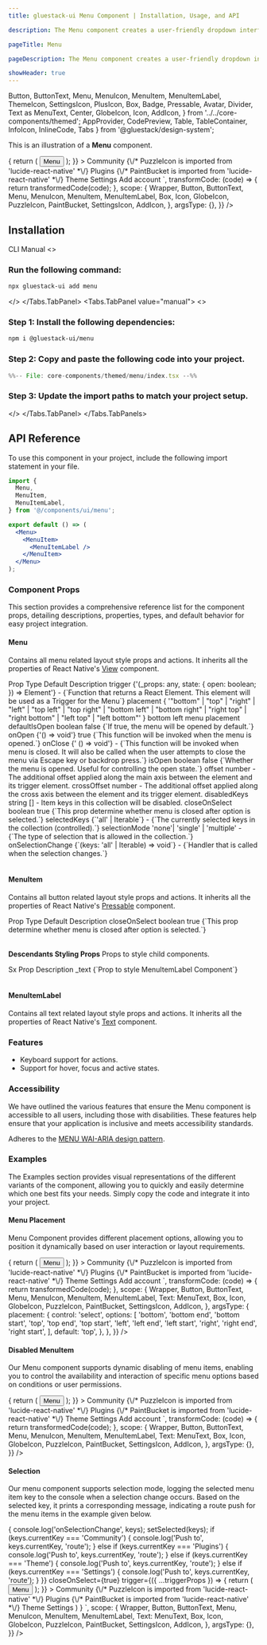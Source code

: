 ```yaml
---
title: gluestack-ui Menu Component | Installation, Usage, and API

description: The Menu component creates a user-friendly dropdown interface that can be utilized to present a range of options or actions. This feature ensures accessibility and ease of use for the user.

pageTitle: Menu

pageDescription: The Menu component creates a user-friendly dropdown interface that can be utilized to present a range of options or actions. This feature ensures accessibility and ease of use for the user.

showHeader: true
---
```



<Meta title="with-gluestack-style/components/Overlay/Menu" />

  Button,
  ButtonText,
  Menu,
  MenuIcon,
  MenuItem,
  MenuItemLabel,
  ThemeIcon, 
  SettingsIcon, 
  PlusIcon, 
  Box,
  Badge, 
  Pressable, 
  Avatar, 
  Divider,
  Text as MenuText, 
  Center, 
  GlobeIcon, 
  Icon, 
  AddIcon,
} from '../../core-components/themed';
  AppProvider,
  CodePreview,
  Table,
  TableContainer,
  InfoIcon,
  InlineCode,
  Tabs
} from '@gluestack/design-system';


This is an illustration of a **Menu** component.

<Wrapper>
  <CodePreview
    showComponentRenderer={true}
    showArgsController={false}
    metaData={{
      code: `
      <Menu
        placement="top"
          trigger={({ ...triggerProps }) => {
            return (
              <Button {...triggerProps}>
                <ButtonText>Menu</ButtonText>
              </Button>
            );
          }}
        >
          <MenuItem key="Community" textValue="Community">
            <Icon as={GlobeIcon} size="sm" mr='$2'/>
            <MenuItemLabel size='sm'>
              Community
            </MenuItemLabel>
          </MenuItem>
          <MenuItem key="Plugins" textValue="Plugins">
              {\/* PuzzleIcon is imported from 'lucide-react-native' *\/}
              <Icon as={PuzzleIcon} size="sm" mr='$2'/>
              <MenuItemLabel size='sm'>
                Plugins
              </MenuItemLabel>
          </MenuItem>
          <MenuItem key="Theme" textValue="Theme">
              {\/* PaintBucket is imported from 'lucide-react-native' *\/}
              <Icon as={PaintBucket} size="sm" mr='$2'/>
              <MenuItemLabel size='sm'>
                Theme
              </MenuItemLabel>
          </MenuItem>
          <MenuItem key="Settings" textValue="Settings">
              <Icon as={SettingsIcon} size="sm" mr='$2'/>
              <MenuItemLabel size='sm'>
                Settings
              </MenuItemLabel>
          </MenuItem>
          <MenuItem key="Add account" textValue="Add account">
              <Icon as={AddIcon} size="sm" mr='$2'/>
              <MenuItemLabel size='sm'>
                Add account
              </MenuItemLabel>
          </MenuItem>
        </Menu>
`,
      transformCode: (code) => {
        return transformedCode(code);
      },
      scope: {
        Wrapper,
        Button,
        ButtonText,
        Menu,
        MenuIcon,
        MenuItem,
        MenuItemLabel,
        Box,
        Icon,
        GlobeIcon,
        PuzzleIcon,
        PaintBucket,
        SettingsIcon,
        AddIcon,
      },
      argsType: {},
    }}
  />
</Wrapper>

<br />

## Installation

<Tabs value="cli" type="section">
<Tabs.TabList>
      <Tabs.Tab value="cli">
        <Tabs.TabTitle>CLI</Tabs.TabTitle>
      </Tabs.Tab>
     <Tabs.Tab value="manual">
        <Tabs.TabTitle>Manual</Tabs.TabTitle>
     </Tabs.Tab>
  </Tabs.TabList>
  <Tabs.TabPanels>
    <Tabs.TabPanel value="cli">
<>

### Run the following command:
  ```bash
  npx gluestack-ui add menu
  ```
</>
    </Tabs.TabPanel>
    <Tabs.TabPanel value="manual"> 
<>

### Step 1: Install the following dependencies:

```bash
npm i @gluestack-ui/menu 
```

### Step 2: Copy and paste the following code into your project.

<CollapsibleCode>

```jsx 
%%-- File: core-components/themed/menu/index.tsx --%% 
```

</CollapsibleCode>

### Step 3: Update the import paths to match your project setup.
</>
    </Tabs.TabPanel>
  </Tabs.TabPanels>
</Tabs>

## API Reference

To use this component in your project, include the following import statement in your file.

```jsx
import {
  Menu,
  MenuItem,
  MenuItemLabel,
} from '@/components/ui/menu';
```

```jsx
export default () => (
  <Menu>
    <MenuItem>
      <MenuItemLabel />
    </MenuItem>
  </Menu>
);
```

### Component Props

This section provides a comprehensive reference list for the component props, detailing descriptions, properties, types, and default behavior for easy project integration.

#### Menu

Contains all menu related layout style props and actions.
It inherits all the properties of React Native's [View](https://reactnative.dev/docs/view) component.

<AppProvider>
  <TableContainer>
    <Table>
      <Table.THead>
        <Table.TR>
          <Table.TH>
            <Table.TText>Prop</Table.TText>
          </Table.TH>
          <Table.TH>
            <Table.TText>Type</Table.TText>
          </Table.TH>
          <Table.TH>
            <Table.TText>Default</Table.TText>
          </Table.TH>
          <Table.TH>
            <Table.TText>Description</Table.TText>
          </Table.TH>
        </Table.TR>
      </Table.THead>
      <Table.TBody>
        <Table.TR>
          <Table.TD>
            <Table.TText>
              <InlineCode>trigger</InlineCode>
            </Table.TText>
          </Table.TD>
          <Table.TD>
            <Table.TText>
              {'(_props: any, state: { open: boolean; }) => Element'}
            </Table.TText>
          </Table.TD>
          <Table.TD>
            <Table.TText>-</Table.TText>
          </Table.TD>
          <Table.TD>
            <Table.TText>{`Function that returns a React Element. This element will be used as a Trigger for the Menu`}</Table.TText>
          </Table.TD>
        </Table.TR>
        <Table.TR>
          <Table.TD>
            <Table.TText>
              <InlineCode>placement</InlineCode>
            </Table.TText>
          </Table.TD>
          <Table.TD>
            <Table.TText>
              {
                '"bottom" | "top" | "right" | "left" | "top left" | "top right" | "bottom left" | "bottom right" | "right top" | "right bottom" | "left top" | "left bottom"'
              }
            </Table.TText>
          </Table.TD>
          <Table.TD>
            <Table.TText>bottom left</Table.TText>
          </Table.TD>
          <Table.TD>
            <Table.TText>menu placement</Table.TText>
          </Table.TD>
        </Table.TR>
        <Table.TR>
          <Table.TD>
            <Table.TText>
              <InlineCode>defaultIsOpen</InlineCode>
            </Table.TText>
          </Table.TD>
          <Table.TD>
            <Table.TText>boolean</Table.TText>
          </Table.TD>
          <Table.TD>
            <Table.TText>false</Table.TText>
          </Table.TD>
          <Table.TD>
            <Table.TText>{`If true, the menu will be opened by default.`}</Table.TText>
          </Table.TD>
        </Table.TR>
        <Table.TR>
          <Table.TD>
            <Table.TText>
              <InlineCode>onOpen</InlineCode>
            </Table.TText>
          </Table.TD>
          <Table.TD>
            <Table.TText>{'() => void'}</Table.TText>
          </Table.TD>
          <Table.TD>
            <Table.TText>true</Table.TText>
          </Table.TD>
          <Table.TD>
            <Table.TText>{`This function will be invoked when the menu is opened.`}</Table.TText>
          </Table.TD>
        </Table.TR>
        <Table.TR>
          <Table.TD>
            <Table.TText>
              <InlineCode>onClose</InlineCode>
            </Table.TText>
          </Table.TD>
          <Table.TD>
            <Table.TText>{' () => void'}</Table.TText>
          </Table.TD>
          <Table.TD>
            <Table.TText>-</Table.TText>
          </Table.TD>
          <Table.TD>
            <Table.TText>{`This function will be invoked when menu is closed. It will also be called when the user attempts to close the menu via Escape key or backdrop press.`}</Table.TText>
          </Table.TD>
        </Table.TR>
        <Table.TR>
          <Table.TD>
            <Table.TText>
              <InlineCode>isOpen</InlineCode>
            </Table.TText>
          </Table.TD>
          <Table.TD>
            <Table.TText>boolean</Table.TText>
          </Table.TD>
          <Table.TD>
            <Table.TText>false</Table.TText>
          </Table.TD>
          <Table.TD>
            <Table.TText>{`Whether the menu is opened. Useful for controlling the open state.`}</Table.TText>
          </Table.TD>
        </Table.TR>
        <Table.TR>
          <Table.TD>
            <Table.TText>
              <InlineCode>offset</InlineCode>
            </Table.TText>
          </Table.TD>
          <Table.TD>
            <Table.TText>number</Table.TText>
          </Table.TD>
          <Table.TD>
            <Table.TText>-</Table.TText>
          </Table.TD>
          <Table.TD>
            <Table.TText>
              The additional offset applied along the main axis between the
              element and its trigger element.
            </Table.TText>
          </Table.TD>
        </Table.TR>
        <Table.TR>
          <Table.TD>
            <Table.TText>
              <InlineCode>crossOffset</InlineCode>
            </Table.TText>
          </Table.TD>
          <Table.TD>
            <Table.TText>number</Table.TText>
          </Table.TD>
          <Table.TD>
            <Table.TText>-</Table.TText>
          </Table.TD>
          <Table.TD>
            <Table.TText>
              The additional offset applied along the cross axis between the
              element and its trigger element.
            </Table.TText>
          </Table.TD>
        </Table.TR>
        <Table.TR>
          <Table.TD>
            <Table.TText>
              <InlineCode>disabledKeys</InlineCode>
            </Table.TText>
          </Table.TD>
          <Table.TD>
            <Table.TText>string []</Table.TText>
          </Table.TD>
          <Table.TD>
            <Table.TText>-</Table.TText>
          </Table.TD>
          <Table.TD>
            <Table.TText>
              Item keys in this collection will be disabled.
            </Table.TText>
          </Table.TD>
        </Table.TR>
        <Table.TR>
          <Table.TD>
            <Table.TText>
              <InlineCode>closeOnSelect</InlineCode>
            </Table.TText>
          </Table.TD>
          <Table.TD>
            <Table.TText>boolean</Table.TText>
          </Table.TD>
          <Table.TD>
            <Table.TText>true</Table.TText>
          </Table.TD>
          <Table.TD>
            <Table.TText>{`This prop determine whether menu is closed after option is selected.`}</Table.TText>
          </Table.TD>
        </Table.TR>
        <Table.TR>
          <Table.TD>
            <Table.TText>
              <InlineCode>selectedKeys</InlineCode>
            </Table.TText>
          </Table.TD>
          <Table.TD>
            <Table.TText>{`'all' | Iterable<Key>`}</Table.TText>
          </Table.TD>
          <Table.TD>
            <Table.TText>-</Table.TText>
          </Table.TD>
          <Table.TD>
            <Table.TText>{`The currently selected keys in the collection (controlled).`}</Table.TText>
          </Table.TD>
        </Table.TR>
        <Table.TR>
          <Table.TD>
            <Table.TText>
              <InlineCode>selectionMode</InlineCode>
            </Table.TText>
          </Table.TD>
          <Table.TD>
            <Table.TText>'none'| 'single' | 'multiple'</Table.TText>
          </Table.TD>
          <Table.TD>
            <Table.TText>-</Table.TText>
          </Table.TD>
          <Table.TD>
            <Table.TText>{`The type of selection that is allowed in the collection.`}</Table.TText>
          </Table.TD>
        </Table.TR>
        <Table.TR>
          <Table.TD>
            <Table.TText>
              <InlineCode>onSelectionChange</InlineCode>
            </Table.TText>
          </Table.TD>
          <Table.TD>
            <Table.TText>{`(keys: 'all' | Iterable<Key>) => void`}</Table.TText>
          </Table.TD>
          <Table.TD>
            <Table.TText>-</Table.TText>
          </Table.TD>
          <Table.TD>
            <Table.TText>{`Handler that is called when the selection changes.`}</Table.TText>
          </Table.TD>
        </Table.TR>
      </Table.TBody>
    </Table>
  </TableContainer>
</AppProvider>

#### MenuItem

Contains all button related layout style props and actions. It inherits all the properties of React Native's [Pressable](https://reactnative.dev/docs/pressable) component.

<AppProvider>
  <TableContainer>
    <Table>
      <Table.THead>
        <Table.TR>
          <Table.TH>
            <Table.TText>Prop</Table.TText>
          </Table.TH>
          <Table.TH>
            <Table.TText>Type</Table.TText>
          </Table.TH>
          <Table.TH>
            <Table.TText>Default</Table.TText>
          </Table.TH>
          <Table.TH>
            <Table.TText>Description</Table.TText>
          </Table.TH>
        </Table.TR>
      </Table.THead>
      <Table.TBody>
        <Table.TR>
          <Table.TD>
            <Table.TText>
              <InlineCode>closeOnSelect</InlineCode>
            </Table.TText>
          </Table.TD>
          <Table.TD>
            <Table.TText>boolean</Table.TText>
          </Table.TD>
          <Table.TD>
            <Table.TText>true</Table.TText>
          </Table.TD>
          <Table.TD>
            <Table.TText>{`This prop determine whether menu is closed after option is selected.`}</Table.TText>
          </Table.TD>
        </Table.TR>
      </Table.TBody>
    </Table>
  </TableContainer>
</AppProvider>

**Descendants Styling Props**
Props to style child components.

<AppProvider>
  <TableContainer>
    <Table>
      <Table.THead>
        <Table.TR>
          <Table.TH>
            <Table.TText>Sx Prop</Table.TText>
          </Table.TH>
          <Table.TH>
            <Table.TText>Description</Table.TText>
          </Table.TH>
        </Table.TR>
      </Table.THead>
      <Table.TBody>
        <Table.TR>
          <Table.TD>
            <Table.TText>
              <InlineCode>_text</InlineCode>
            </Table.TText>
          </Table.TD>
          <Table.TD>
            <Table.TText>{`Prop to style MenuItemLabel Component`}</Table.TText>
          </Table.TD>
        </Table.TR>
      </Table.TBody>
    </Table>
  </TableContainer>
</AppProvider>

#### MenuItemLabel

Contains all text related layout style props and actions. It inherits all the properties of React Native's [Text](https://reactnative.dev/docs/text) component.

### Features

- Keyboard support for actions.
- Support for hover, focus and active states.

### Accessibility

We have outlined the various features that ensure the Menu component is accessible to all users, including those with disabilities. These features help ensure that your application is inclusive and meets accessibility standards.

Adheres to the [MENU WAI-ARIA design pattern](https://www.w3.org/WAI/ARIA/apg/patterns/menubar/).

### Examples

The Examples section provides visual representations of the different variants of the component, allowing you to quickly and easily determine which one best fits your needs. Simply copy the code and integrate it into your project.

#### Menu Placement

Menu Component provides different placement options, allowing you to position it dynamically based on user interaction or layout requirements.

<AppProvider>
  <CodePreview
    showComponentRenderer={true}
    showArgsController={true}
    metaData={{
      code: `
      <Menu
        {...props}
          trigger={({ ...triggerProps }) => {
            return (
              <Button {...triggerProps}>
                <ButtonText>Menu</ButtonText>
              </Button>
            );
          }}
        >
          <MenuItem key="Community" textValue="Community">
              <Icon as={GlobeIcon} size="sm" mr='$2'/>
              <MenuItemLabel size='sm'>
                Community
              </MenuItemLabel>
          </MenuItem>
          <MenuItem key="Plugins" textValue="Plugins">
              {\/* PuzzleIcon is imported from 'lucide-react-native' *\/}
              <Icon as={PuzzleIcon} size="sm" mr='$2'/>
              <MenuItemLabel size='sm'>
                Plugins
              </MenuItemLabel>
          </MenuItem>
          <MenuItem key="Theme" textValue="Theme">
              {\/* PaintBucket is imported from 'lucide-react-native' *\/}
              <Icon as={PaintBucket} size="sm" mr='$2'/>
              <MenuItemLabel size='sm'>
                Theme
              </MenuItemLabel>
          </MenuItem>
          <MenuItem key="Settings" textValue="Settings">
              <Icon as={SettingsIcon} size="sm" mr='$2'/>
              <MenuItemLabel size='sm'>
                Settings
              </MenuItemLabel>
          </MenuItem>
          <MenuItem key="Add account" textValue="Add account">
              <Icon as={AddIcon} size="sm" mr='$2'/>
              <MenuItemLabel size='sm'>
                Add account
              </MenuItemLabel>
          </MenuItem>
        </Menu>
`,
      transformCode: (code) => {
        return transformedCode(code);
      },
      scope: {
        Wrapper,
        Button,
        ButtonText,
        Menu,
        MenuIcon,
        MenuItem,
        MenuItemLabel,
        Text: MenuText,
        Box,
        Icon,
        GlobeIcon,
        PuzzleIcon,
        PaintBucket,
        SettingsIcon,
        AddIcon,
      },
      argsType: {
        placement: {
          control: 'select',
          options: [
            'bottom',
            'bottom end',
            'bottom start',
            'top',
            'top end',
            'top start',
            'left',
            'left end',
            'left start',
            'right',
            'right end',
            'right start',
          ],
          default: 'top',
        },
      },
    }}
  />
</AppProvider>

#### Disabled MenuItem

Our Menu component supports dynamic disabling of menu items, enabling you to control the availability and interaction of specific menu options based on conditions or user permissions.

<AppProvider>
  <CodePreview
    showComponentRenderer={true}
    showArgsController={false}
    metaData={{
      code: `
      <Menu
        placement={"top"}
        disabledKeys={['Theme']}
          trigger={({ ...triggerProps }) => {
            return (
              <Button {...triggerProps}>
                <ButtonText>Menu</ButtonText>
              </Button>
            );
          }}
        >
          <MenuItem key="Community" textValue="Community">
            <Icon as={GlobeIcon} size="sm" mr='$2'/>
            <MenuItemLabel size='sm'>
              Community
            </MenuItemLabel>
          </MenuItem>
          <MenuItem key="Plugins" textValue="Plugins">
            {\/* PuzzleIcon is imported from 'lucide-react-native' *\/}
            <Icon as={PuzzleIcon} size="sm" mr='$2'/>
            <MenuItemLabel size='sm'>
              Plugins
            </MenuItemLabel>
          </MenuItem>
          <MenuItem key="Theme" textValue="Theme">
            {\/* PaintBucket is imported from 'lucide-react-native' *\/}
            <Icon as={PaintBucket} size="sm" mr='$2'/>
            <MenuItemLabel size='sm'>Theme</MenuItemLabel>
          </MenuItem>
          <MenuItem key="Settings" textValue="Settings">
            <Icon as={SettingsIcon} size="sm" mr='$2'/>
            <MenuItemLabel size='sm'>
              Settings
            </MenuItemLabel>
          </MenuItem>
          <MenuItem key="Add account" textValue="Add account">
            <Icon as={AddIcon} size="sm" mr='$2'/>
            <MenuItemLabel size='sm'>
              Add account
            </MenuItemLabel>
          </MenuItem>
        </Menu>
`,
      transformCode: (code) => {
        return transformedCode(code);
      },
      scope: {
        Wrapper,
        Button,
        ButtonText,
        Menu,
        MenuIcon,
        MenuItem,
        MenuItemLabel,
        Text: MenuText,
        Box,
        Icon,
        GlobeIcon,
        PuzzleIcon,
        PaintBucket,
        SettingsIcon,
        AddIcon,
      },
      argsType: {},
    }}
  />
</AppProvider>

#### Selection

Our menu component supports selection mode, logging the selected menu item key to the console when a selection change occurs. Based on the selected key, it prints a corresponding message, indicating a route push for the menu items in the example given below.

<AppProvider>
  <CodePreview
    showComponentRenderer={true}
    showArgsController={false}
    metaData={{
      code: `
      function Example () {
        const [selected, setSelected] = React.useState(new Set([]));
      return (
        <Menu
        placement="bottom left"
        selectionMode="single"
        selectedKeys={selected}
        onSelectionChange={(keys) => {
          console.log('onSelectionChange', keys);
          setSelected(keys);
          if (keys.currentKey === 'Community') {
            console.log('Push to', keys.currentKey, 'route');
          }
          else if (keys.currentKey === 'Plugins') {
            console.log('Push to', keys.currentKey, 'route');
          }
          else if (keys.currentKey === 'Theme') {
            console.log('Push to', keys.currentKey, 'route');
          }
          else if (keys.currentKey === 'Settings') {
            console.log('Push to', keys.currentKey, 'route');
          }
        }}
        closeOnSelect={true}
        trigger={({ ...triggerProps }) => {
          return (
            <Button {...triggerProps}>
              <ButtonText>Menu</ButtonText>
            </Button>
          );
        }}
        >
          <MenuItem key="Community" textValue="Community">
            <Icon as={GlobeIcon} size="sm" mr='$2'/>
            <MenuItemLabel size='sm'>
              Community
            </MenuItemLabel>
          </MenuItem>
          <MenuItem key="Plugins" textValue="Plugins">
            {\/* PuzzleIcon is imported from 'lucide-react-native' *\/}
            <Icon as={PuzzleIcon} size="sm" mr='$2'/>
            <MenuItemLabel size='sm'>
              Plugins
            </MenuItemLabel>
          </MenuItem>
          <MenuItem key="Theme" textValue="Theme">
            {\/* PaintBucket is imported from 'lucide-react-native' *\/}
            <Icon as={PaintBucket} size="sm" mr='$2'/>
            <MenuItemLabel size='sm'>Theme</MenuItemLabel>
          </MenuItem>
          <MenuItem key="Settings" textValue="Settings">
            <Icon as={SettingsIcon} size="sm" mr='$2'/>
            <MenuItemLabel size='sm'>
              Settings
            </MenuItemLabel>
          </MenuItem>
        </Menu>
        )
      }
`,
      scope: {
        Wrapper,
        Button,
        ButtonText,
        Menu,
        MenuIcon,
        MenuItem,
        MenuItemLabel,
        Text: MenuText,
        Box,
        Icon,
        GlobeIcon,
        PuzzleIcon,
        PaintBucket,
        SettingsIcon,
        AddIcon,
      },
      argsType: {},
    }}
  />
</AppProvider>